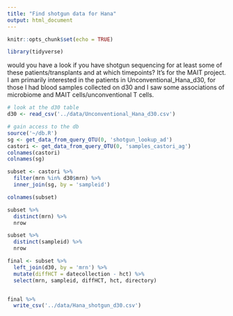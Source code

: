 ```yaml
---
title: "Find shotgun data for Hana"
output: html_document
---
```


```r
knitr::opts_chunk$set(echo = TRUE)
```

```r
library(tidyverse)
```

would you have a look if you have shotgun sequencing for at least some of these patients/transplants and at which timepoints? It’s for the MAIT project.
I am primarily interested in the patients in Unconventional_Hana_d30, for those I had blood samples collected on d30 and I saw some associations of microbiome and MAIT cells/unconventional T cells.

```r
# look at the d30 table
d30 <- read_csv('../data/Unconventional_Hana_d30.csv')

# gain access to the db
source('~/db.R')
sg <- get_data_from_query_OTU(0, 'shotgun_lookup_ad')
castori <- get_data_from_query_OTU(0, 'samples_castori_ag')
colnames(castori)
colnames(sg)
```

```r
subset <- castori %>% 
  filter(mrn %in% d30$mrn) %>% 
  inner_join(sg, by = 'sampleid')

colnames(subset)

subset %>% 
  distinct(mrn) %>% 
  nrow

subset %>% 
  distinct(sampleid) %>% 
  nrow

final <- subset %>% 
  left_join(d30, by = 'mrn') %>% 
  mutate(diffHCT = datecollection - hct) %>% 
  select(mrn, sampleid, diffHCT, hct, directory)


final %>% 
  write_csv('../data/Hana_shotgun_d30.csv')
```

